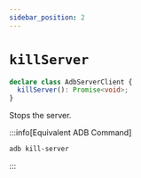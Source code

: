 ```yaml
---
sidebar_position: 2
---
```


# `killServer`

```ts showLineNumbers
declare class AdbServerClient {
  killServer(): Promise<void>;
}
```

Stops the server.

:::info[Equivalent ADB Command]

```sh
adb kill-server
```

:::
